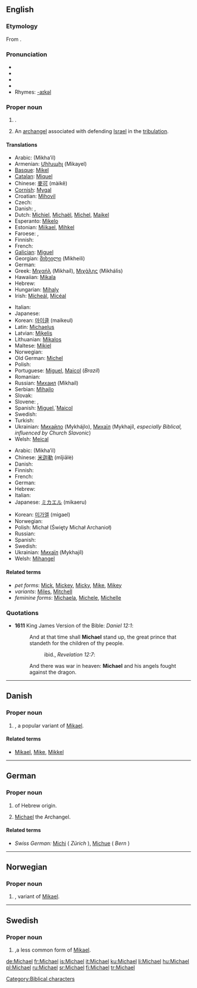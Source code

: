 {{see|Michaël}}
==English==

{{rank|America|servant|doctor|995|Michael|fee|excellent|Peter}}

===Etymology===
From {{Hebr.}} {{term|sc=Hebr|מיכאל|tr=mikhael||who is like God?|lang=he}}.

===Pronunciation===
* {{enPR|mī'kəl}}
* {{IPA|/ˈmaɪkəl/}}
* {{SAMPA|/"maIk@l/}}
* {{audio|en-us-Michael.ogg|Audio (US)}}
* Rhymes: [[Rhymes:English:-aɪkəl|-aɪkəl]]

===Proper noun===
{{en-proper noun}}

# {{given name|male|from=Hebrew|}}.
# {{context|Judaism|Christianity}} An [[archangel]] associated with defending [[Israel]] in the [[tribulation]].

====Translations====
{{trans-top|male given name}}
* Arabic: {{Arab|[[ميخائيل]]}} (Mikha’il)
* Armenian: [[Միխաիլ]] (Mikayel)
* [[Basque]]: [[Mikel]]
* [[Catalan]]: [[Miquel]]
* Chinese: [[麥可]] (màikě)
* [[Cornish]]: [[Mygal]]
* Croatian: [[Mihovil]]
* Czech: {{t-|cs|Michal}}
* Danish: {{t-|da|Michael}}, {{t-|da|Mikael}}
* Dutch: [[Michiel]], [[Michaël]], [[Michel]], [[Maikel]]
* Esperanto: [[Mikelo]]
* Estonian: [[Miikael]], [[Mihkel]]
* Faroese: {{t-|fo|Mikkjal|xs=Faroese}}, {{t-|fo|Mikal|xs=Faroese}}
* Finnish: {{t+|fi|Mikko}}
* French: {{t+|fr|Michel}}
* [[Galician]]: [[Miguel#Galician|Miguel]]
* Georgian: [[მიხეილი]] (Mikheili)
* German: {{t+|de|Michael}}
* Greek: [[Μιχαήλ]] (Mikhaíl), [[Μιχάλης]] (Mikhális)
* Hawaiian: [[Mikala]]
* Hebrew: {{t-|he|מיכאל|sc=Hebr}}
* Hungarian: [[Mihaly]]
* Irish: [[Mícheál]], [[Mícéal]]<!-- these belong in the main Irish article: diminutive:[[Maidhc]]-->
{{trans-mid}}
* Italian: {{t+|it|Michele}}
* Japanese: {{t-|ja|マイケル|tr=maikeru|sc=Jpan}}
* Korean: [[마이클]] (maikeul)
* Latin: [[Michaelus]]
* Latvian: [[Miķelis]]
* Lithuanian: [[Mikalos]]
* Maltese: [[Mikiel]]
* Norwegian: {{t-|no|Mikael}}
* Old German: [[Michel]]
* Polish: {{t+|pl|Michał}}
* Portuguese: [[Miguel]], [[Maicol]] (''Brazil'')
* Romanian: {{t-|ro|Mihai}}
* Russian: [[Михаил]] (Mikhaíl)<!--put the following in the main Russian article: diminutive: [[Миша]] (Mísha)-->
* Serbian: [[Mihajlo]]
* Slovak: {{t-|sk|Michal}}
* Slovene: {{t+|sl|Mihael}}, {{t+|sl|Miha}}
* Spanish: [[Miguel]],`[[Maicol]]
* Swedish: {{t+|sv|Mikael}}
* Turkish: {{t+|tr|Mikail}}
* Ukrainian: [[Михайло]] (Mykhájlo), [[Mихаїл]] (Mykhajíl, ''especially Biblical, influenced by Church Slavonic'')<!--put the following in the main Ukrainian article: diminutive: [[Михась]] (Мykhás’), [[Михайлик]] (Mykhájlyk), [[Михасик]] (Mykhásyk), Михасько (Mykhás’ko), Місько (Mís’ko), Місьо (Mís’o)-->
* Welsh: [[Meical]]
{{trans-bottom}}

{{trans-top|archangel}}
* Arabic: {{Arab|[[ميخائيل]]}} (Mikha’il)
* Chinese: [[米迦勒]] (mǐjiālè)
* Danish: {{t-|da|Mikael}}
* Finnish: {{t+|fi|Mikael}}
* French: {{t+|fr|Michel}}
* German: {{t+|de|Michael}}
* Hebrew: {{t-|he|מיכאל|sc=Hebr}}
* Italian: {{t+|it|Michele}}
* Japanese: [[ミカエル]] (mikaeru)
{{trans-mid}}
* Korean: [[미가엘]] (migael)
* Norwegian: {{t-|no|Mikael}}
* Polish: Michał (Święty Michał Archanioł)
* Russian: {{t+|ru|Михаил|tr=Mikhaíl|sc=Cyrl}}
* Spanish: {{t-|es|Miguel}}
* Swedish: {{t+|sv|Mikael}}
* Ukrainian: [[Mихаїл]] (Mykhajíl)
* Welsh: [[Mihangel]]
{{trans-bottom}}

====Related terms====
* ''pet forms'': [[Mick]], [[Mickey]], [[Micky]], [[Mike]], [[Mikey]]
* ''variants'': [[Miles]], [[Mitchell]]
* ''feminine forms'': [[Michaela]], [[Michele]], [[Michelle]]

===Quotations===
* '''1611''' King James Version of the Bible: ''Daniel 12:1'':
*: And at that time shall '''Michael''' stand up, the great prince that standeth for the children of thy people.
*:: ibid., ''Revelation 12:7'':
*: And there was war in heaven: '''Michael''' and his angels fought against the dragon.

[[Category:Biblical characters]]

----

==Danish==

===Proper noun===
{{infl|da|proper noun}}

# {{given name|male|lang=da}}, a popular variant of [[Mikael]].

====Related terms====
* [[Mikael]], [[Mike]], [[Mikkel]]

----

==German==

===Proper noun===
{{infl|de|proper noun}}

# {{given name|male|lang=de}} of Hebrew origin.
# {{biblical character|lang=de}} [[#English|Michael]] the Archangel.

====Related terms====
* ''Swiss German:'' [[Michi]] ( ''Zürich'' ), [[Michue]] ( ''Bern'' )

----

==Norwegian==

===Proper noun===
{{infl|no|proper noun}}

# {{given name|male|lang=no}}, variant of [[Mikael]].

----

==Swedish==

===Proper noun===
{{infl|sv|proper noun}}

# {{given name|male|lang=sv}},a less common  form of [[Mikael]].

[[de:Michael]]
[[fr:Michael]]
[[is:Michael]]
[[it:Michael]]
[[ku:Michael]]
[[li:Michael]]
[[hu:Michael]]
[[pl:Michael]]
[[ru:Michael]]
[[sr:Michael]]
[[fi:Michael]]
[[tr:Michael]]
